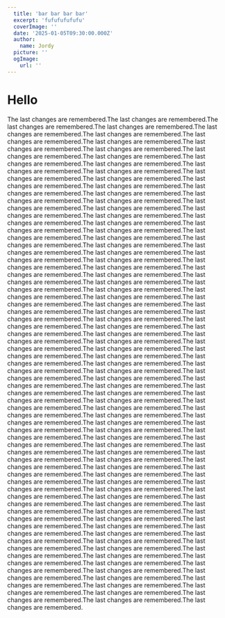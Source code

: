 ```yaml
---
  title: 'bar bar bar bar'
  excerpt: 'fufufufufufu'
  coverImage: ''
  date: '2025-01-05T09:30:00.000Z'
  author:
    name: Jordy
  picture: ''
  ogImage:
    url: ''
---
```


# Hello

 The last changes are remembered.The last changes are remembered.The last changes are remembered.The last changes are remembered.The last changes are remembered.The last changes are remembered.The last changes are remembered.The last changes are remembered.The last changes are remembered.The last changes are remembered.The last changes are remembered.The last changes are remembered.The last changes are remembered.The last changes are remembered.The last changes are remembered.The last changes are remembered.The last changes are remembered.The last changes are remembered.The last changes are remembered.The last changes are remembered.The last changes are remembered.The last changes are remembered.The last changes are remembered.The last changes are remembered.The last changes are remembered.The last changes are remembered.The last changes are remembered.The last changes are remembered.The last changes are remembered.The last changes are remembered.The last changes are remembered.The last changes are remembered.The last changes are remembered.The last changes are remembered.The last changes are remembered.The last changes are remembered.The last changes are remembered.The last changes are remembered.The last changes are remembered.The last changes are remembered.The last changes are remembered.The last changes are remembered.The last changes are remembered.The last changes are remembered.The last changes are remembered.The last changes are remembered.The last changes are remembered.The last changes are remembered.The last changes are remembered.The last changes are remembered.The last changes are remembered.The last changes are remembered.The last changes are remembered.The last changes are remembered.The last changes are remembered.The last changes are remembered.The last changes are remembered.The last changes are remembered.The last changes are remembered.The last changes are remembered.The last changes are remembered.The last changes are remembered.The last changes are remembered.The last changes are remembered.The last changes are remembered.The last changes are remembered.The last changes are remembered.The last changes are remembered.The last changes are remembered.The last changes are remembered.The last changes are remembered.The last changes are remembered.The last changes are remembered.The last changes are remembered.The last changes are remembered.The last changes are remembered.The last changes are remembered.The last changes are remembered.The last changes are remembered.The last changes are remembered.The last changes are remembered.The last changes are remembered.The last changes are remembered.The last changes are remembered.The last changes are remembered.The last changes are remembered.The last changes are remembered.The last changes are remembered.The last changes are remembered.The last changes are remembered.The last changes are remembered.The last changes are remembered.The last changes are remembered.The last changes are remembered.The last changes are remembered.The last changes are remembered.The last changes are remembered.The last changes are remembered.The last changes are remembered.The last changes are remembered.The last changes are remembered.The last changes are remembered.The last changes are remembered.The last changes are remembered.The last changes are remembered.The last changes are remembered.The last changes are remembered.The last changes are remembered.The last changes are remembered.The last changes are remembered.The last changes are remembered.The last changes are remembered.The last changes are remembered.The last changes are remembered.The last changes are remembered.The last changes are remembered.The last changes are remembered.The last changes are remembered.The last changes are remembered.The last changes are remembered.The last changes are remembered.The last changes are remembered.The last changes are remembered.The last changes are remembered.The last changes are remembered.The last changes are remembered.The last changes are remembered.The last changes are remembered.The last changes are remembered.The last changes are remembered.The last changes are remembered.The last changes are remembered.The last changes are remembered.
